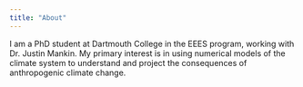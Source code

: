 ```yaml
---
title: "About"
---
```


I am a PhD student at Dartmouth College in the EEES program, working with Dr. Justin Mankin. My primary interest is in using numerical models of the climate system to understand and project the consequences of anthropogenic climate change.